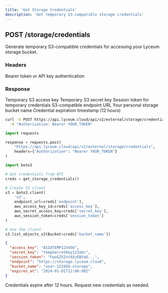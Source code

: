 ```yaml
---
title: 'Get Storage Credentials'
description: 'Get temporary S3-compatible storage credentials'
---
```


## POST /storage/credentials

Generate temporary S3-compatible credentials for accessing your Lyceum storage bucket.

### Headers

<ParamField header="Authorization" type="string" required>
  Bearer token or API key authentication
</ParamField>

### Response

<ResponseField name="access_key" type="string">
  Temporary S3 access key
</ResponseField>

<ResponseField name="secret_key" type="string">
  Temporary S3 secret key
</ResponseField>

<ResponseField name="session_token" type="string">
  Session token for temporary credentials
</ResponseField>

<ResponseField name="endpoint" type="string">
  S3-compatible endpoint URL
</ResponseField>

<ResponseField name="bucket_name" type="string">
  Your personal storage bucket name
</ResponseField>

<ResponseField name="expires_at" type="string">
  Credential expiration timestamp (12 hours)
</ResponseField>

<RequestExample>

```bash cURL
curl -X POST https://api.lyceum.cloud/api/v2/external/storage/credentials \
  -H "Authorization: Bearer YOUR_TOKEN"
```

```python Python
import requests

response = requests.post(
    "https://api.lyceum.cloud/api/v2/external/storage/credentials",
    headers={"Authorization": "Bearer YOUR_TOKEN"}
)
```

```python S3 Client
import boto3

# Get credentials from API
creds = get_storage_credentials()

# Create S3 client
s3 = boto3.client(
    's3',
    endpoint_url=creds['endpoint'],
    aws_access_key_id=creds['access_key'],
    aws_secret_access_key=creds['secret_key'],
    aws_session_token=creds['session_token']
)

# Use the client
s3.list_objects_v2(Bucket=creds['bucket_name'])
```

</RequestExample>

<ResponseExample>

```json 200
{
  "access_key": "ASIATEMP123456",
  "secret_key": "tempSecretKey123abc",
  "session_token": "FwoGZXIvYXdzEBYaD...",
  "endpoint": "https://storage.lyceum.cloud",
  "bucket_name": "user-123456-storage",
  "expires_at": "2024-01-01T12:00:00Z"
}
```

</ResponseExample>

<Info>
  Credentials expire after 12 hours. Request new credentials as needed.
</Info>